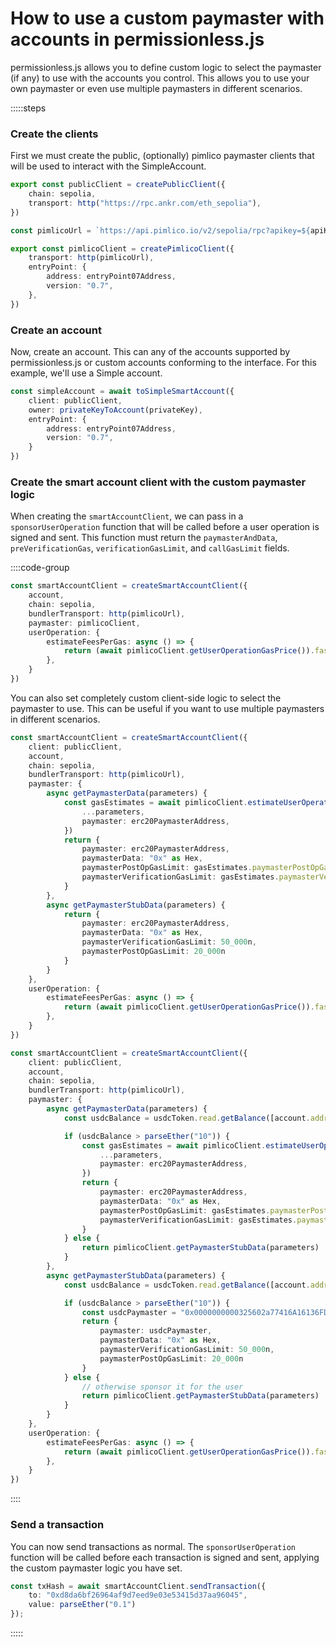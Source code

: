 
<VersionWarning version="0.2" />

# How to use a custom paymaster with accounts in permissionless.js

permissionless.js allows you to define custom logic to select the paymaster (if any) to use with the accounts you control. This allows you to use your own paymaster or even use multiple paymasters in different scenarios.

:::::steps

### Create the clients

First we must create the public, (optionally) pimlico paymaster clients that will be used to interact with the SimpleAccount.

```ts
export const publicClient = createPublicClient({
	chain: sepolia,
	transport: http("https://rpc.ankr.com/eth_sepolia"),
})

const pimlicoUrl = `https://api.pimlico.io/v2/sepolia/rpc?apikey=${apiKey}`

export const pimlicoClient = createPimlicoClient({
	transport: http(pimlicoUrl),
	entryPoint: {
		address: entryPoint07Address,
		version: "0.7",
	},
})
```

### Create an account

Now, create an account. This can any of the accounts supported by permissionless.js or custom accounts conforming to the interface. For this example, we'll use a Simple account.

```ts
const simpleAccount = await toSimpleSmartAccount({
	client: publicClient,
	owner: privateKeyToAccount(privateKey),
	entryPoint: {
		address: entryPoint07Address,
		version: "0.7",
	}
})
```

### Create the smart account client with the custom paymaster logic

When creating the `smartAccountClient`, we can pass in a `sponsorUserOperation` function that will be called before a user operation is signed and sent. This function must return the `paymasterAndData`, `preVerificationGas`, `verificationGasLimit`, and `callGasLimit` fields.

::::code-group

```ts [Pimlico Paymaster]
const smartAccountClient = createSmartAccountClient({
	account,
	chain: sepolia,
	bundlerTransport: http(pimlicoUrl),
	paymaster: pimlicoClient,
	userOperation: {
		estimateFeesPerGas: async () => {
			return (await pimlicoClient.getUserOperationGasPrice()).fast
		},
	}
})
```

You can also set completely custom client-side logic to select the paymaster to use. This can be useful if you want to use multiple paymasters in different scenarios.

```ts [ERC-20 Paymaster]
const smartAccountClient = createSmartAccountClient({
	client: publicClient,
	account,
	chain: sepolia,
	bundlerTransport: http(pimlicoUrl),
	paymaster: {
		async getPaymasterData(parameters) {
			const gasEstimates = await pimlicoClient.estimateUserOperationGas({
				...parameters,
				paymaster: erc20PaymasterAddress,
			})
			return {
				paymaster: erc20PaymasterAddress,
				paymasterData: "0x" as Hex,
				paymasterPostOpGasLimit: gasEstimates.paymasterPostOpGasLimit ?? 0n,
				paymasterVerificationGasLimit: gasEstimates.paymasterVerificationGasLimit ?? 0n,
			}
		},
		async getPaymasterStubData(parameters) {
			return {
				paymaster: erc20PaymasterAddress,
				paymasterData: "0x" as Hex,
				paymasterVerificationGasLimit: 50_000n,
				paymasterPostOpGasLimit: 20_000n
			}
		}
	},
	userOperation: {
		estimateFeesPerGas: async () => {
			return (await pimlicoClient.getUserOperationGasPrice()).fast
		},
	}
})
```

```ts [Dynamic Paymaster Logic]
const smartAccountClient = createSmartAccountClient({
	client: publicClient,
	account,
	chain: sepolia,
	bundlerTransport: http(pimlicoUrl),
	paymaster: {
		async getPaymasterData(parameters) {
			const usdcBalance = usdcToken.read.getBalance([account.address]) // get the user's usdc token balance on sepolia

			if (usdcBalance > parseEther("10")) {
				const gasEstimates = await pimlicoClient.estimateUserOperationGas({
					...parameters,
					paymaster: erc20PaymasterAddress,
				})
				return {
					paymaster: erc20PaymasterAddress,
					paymasterData: "0x" as Hex,
					paymasterPostOpGasLimit: gasEstimates.paymasterPostOpGasLimit ?? 0n,
					paymasterVerificationGasLimit: gasEstimates.paymasterVerificationGasLimit ?? 0n,
				}
			} else {
				return pimlicoClient.getPaymasterStubData(parameters)
			}
		},
		async getPaymasterStubData(parameters) {
			const usdcBalance = usdcToken.read.getBalance([account.address]) // get the user's usdc token balance on sepolia

			if (usdcBalance > parseEther("10")) {
				const usdcPaymaster = "0x0000000000325602a77416A16136FDafd04b299f" // usdc paymaster on sepolia
				return {
					paymaster: usdcPaymaster,
					paymasterData: "0x" as Hex,
					paymasterVerificationGasLimit: 50_000n,
					paymasterPostOpGasLimit: 20_000n
				}
			} else {
				// otherwise sponsor it for the user
				return pimlicoClient.getPaymasterStubData(parameters)
			}
		}
	},
	userOperation: {
		estimateFeesPerGas: async () => {
			return (await pimlicoClient.getUserOperationGasPrice()).fast
		},
	}
})
```

::::

### Send a transaction

You can now send transactions as normal. The `sponsorUserOperation` function will be called before each transaction is signed and sent, applying the custom paymaster logic you have set.

```ts
const txHash = await smartAccountClient.sendTransaction({
	to: "0xd8da6bf26964af9d7eed9e03e53415d37aa96045",
	value: parseEther("0.1")
});
```

:::::
